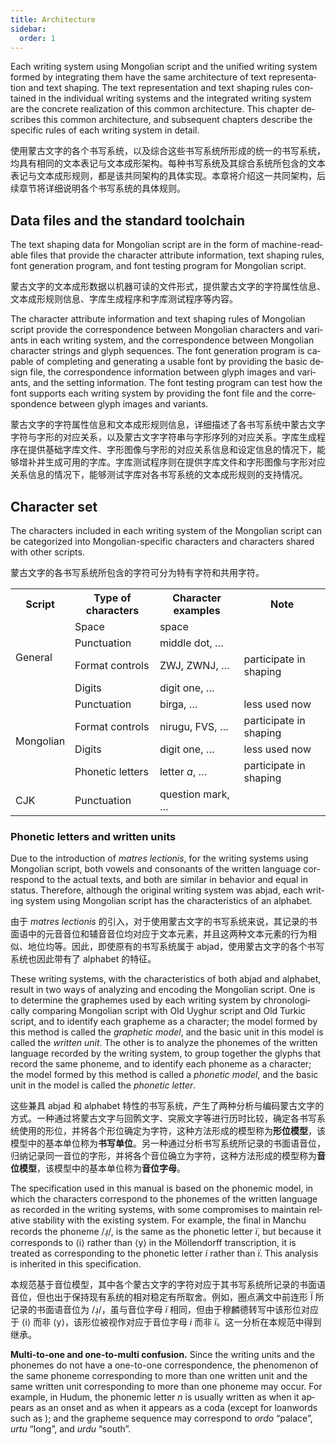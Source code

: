 ```yaml
---
title: Architecture
sidebar:
  order: 1
---
```



<p lang="en">Each writing system using Mongolian script and the unified writing system formed by integrating them have the same architecture of text representation and text shaping. The text representation and text shaping rules contained in the individual writing systems and the integrated writing system are the concrete realization of this common architecture. This chapter describes this common architecture, and subsequent chapters describe the specific rules of each writing system in detail.</p>
<p lang="zh">使用蒙古文字的各个书写系统，以及综合这些书写系统所形成的统一的书写系统，均具有相同的文本表记与文本成形架构。每种书写系统及其综合系统所包含的文本表记与文本成形规则，都是该共同架构的具体实现。本章将介绍这一共同架构，后续章节将详细说明各个书写系统的具体规则。</p>

## Data files and the standard toolchain

<p lang="en">The text shaping data for Mongolian script are in the form of machine-readable files that provide the character attribute information, text shaping rules, font generation program, and font testing program for Mongolian script.</p>
<p lang="zh">蒙古文字的文本成形数据以机器可读的文件形式，提供蒙古文字的字符属性信息、文本成形规则信息、字库生成程序和字库测试程序等内容。</p>

<p lang="en">The character attribute information and text shaping rules of Mongolian script provide the correspondence between Mongolian characters and variants in each writing system, and the correspondence between Mongolian character strings and glyph sequences. The font generation program is capable of completing and generating a usable font by providing the basic design file, the correspondence information between glyph images and variants, and the setting information. The font testing program can test how the font supports each writing system by providing the font file and the correspondence between glyph images and variants.</p>
<p lang="zh">蒙古文字的字符属性信息和文本成形规则信息，详细描述了各书写系统中蒙古文字字符与字形的对应关系，以及蒙古文字字符串与字形序列的对应关系。字库生成程序在提供基础字库文件、字形图像与字形的对应关系信息和设定信息的情况下，能够增补并生成可用的字库。字库测试程序则在提供字库文件和字形图像与字形对应关系信息的情况下，能够测试字库对各书写系统的文本成形规则的支持情况。</p>

## Character set

<p lang="en">The characters included in each writing system of the Mongolian script can be categorized into Mongolian-specific characters and characters shared with other scripts.</p>
<p lang="zh">蒙古文字的各书写系统所包含的字符可分为特有字符和共用字符。</p>

<table>
  <tbody>
    <tr>
      <th>Script</th>
      <th>Type of characters</th>
      <th>Character examples</th>
      <th>Note</th>
    </tr>
    <tr>
      <td rowspan="4">General</td>
      <td>Space</td>
      <td>space</td>
    </tr>
    <tr>
      <td>Punctuation</td>
      <td>middle dot, …</td>
    </tr>
    <tr>
      <td>Format controls</td>
      <td>ZWJ, ZWNJ, …</td>
      <td>participate in shaping</td>
    </tr>
    <tr>
      <td>Digits</td>
      <td>digit one, …</td>
    </tr>
    <tr>
      <td rowspan="4">Mongolian</td>
      <td>Punctuation</td>
      <td>birga, …</td>
      <td>less used now</td>
    </tr>
    <tr>
      <td>Format controls</td>
      <td>nirugu, FVS, …</td>
      <td>participate in shaping</td>
    </tr>
    <tr>
      <td>Digits</td>
      <td>digit one, …</td>
      <td>less used now</td>
    </tr>
    <tr>
      <td>Phonetic letters</td>
      <td>
        letter <i>a</i>, …
      </td>
      <td>participate in shaping</td>
    </tr>
    <tr>
      <td>CJK</td>
      <td>Punctuation</td>
      <td>question mark, …</td>
    </tr>
  </tbody>
</table>

### Phonetic letters and written units

<p lang="en">
  Due to the introduction of <i>matres lectionis</i>, for the writing systems using Mongolian script, both vowels and consonants of the written language correspond to the actual texts, and both are similar in behavior and equal in status. Therefore, although the original writing system was abjad, each writing system using Mongolian script has the characteristics of an alphabet.
</p>
<p lang="zh">
  由于 <i>matres lectionis</i> 的引入，对于使用蒙古文字的书写系统来说，其记录的书面语中的元音音位和辅音音位均对应于文本元素，并且这两种文本元素的行为相似、地位均等。因此，即使原有的书写系统属于 abjad，使用蒙古文字的各个书写系统也因此带有了 alphabet 的特征。
</p>

<p lang="en">
  These writing systems, with the characteristics of both abjad and alphabet, result in two ways of analyzing and encoding the Mongolian script. One is to determine the graphemes used by each writing system by chronologically comparing Mongolian script with Old Uyghur script and Old Turkic script, and to identify each grapheme as a character; the model formed by this method is called the <em>graphetic model</em>, and the basic unit in this model is called the <em>written unit</em>. The other is to analyze the phonemes of the written language recorded by the writing system, to group together the glyphs that record the same phoneme, and to identify each phoneme as a character; the model formed by this method is called a <em>phonetic model</em>, and the basic unit in the model is called the <em>phonetic letter</em>.
</p>
<p lang="zh">
  这些兼具 abjad 和 alphabet 特性的书写系统，产生了两种分析与编码蒙古文字的方式。一种通过将蒙古文字与回鹘文字、突厥文字等进行历时比较，确定各书写系统使用的形位，并将各个形位确定为字符，这种方法形成的模型称为<b>形位模型</b>，该模型中的基本单位称为<b>书写单位</b>。另一种通过分析书写系统所记录的书面语音位，归纳记录同一音位的字形，并将各个音位确立为字符，这种方法形成的模型称为<b>音位模型</b>，该模型中的基本单位称为<b>音位字母</b>。
</p>

<p lang="en">
  The specification used in this manual is based on the phonemic model, in which the characters correspond to the phonemes of the written language as recorded in the writing systems, with some compromises to maintain relative stability with the existing system. For example, the final <Mong written="Ï" /> in Manchu records the phoneme /ɹ̩/, is the same as the phonetic letter <i>ï</i>, but because it corresponds to ⟨i⟩ rather than ⟨y⟩ in the Möllendorff transcription, it is treated as corresponding to the phonetic letter <i>i</i>
  rather than <i>ï</i>. This analysis is inherited in this specification.
</p>
<p lang="zh">
  本规范基于音位模型，其中各个蒙古文字的字符对应于其书写系统所记录的书面语音位，但也出于保持现有系统的相对稳定有所取舍。例如，圈点满文中前连形 Ï 所记录的书面语音位为 /ɹ̩/，虽与音位字母 <i>ï</i>
  相同，但由于穆麟德转写中该形位对应于 ⟨i⟩ 而非 ⟨y⟩，该形位被视作对应于音位字母
  <i>i</i>
  而非 <i>ï</i>。这一分析在本规范中得到继承。
</p>

<p lang="en">
  <b>Multi-to-one and one-to-multi confusion.</b>
  Since the writing units and the phonemes do not have a one-to-one correspondence, the phenomenon of the same phoneme corresponding to more than one written unit and the same written unit corresponding to more than one phoneme may occur. For example, in Hudum, the phonemic letter <i>n</i> is usually written as
  <Mong written="N" /> when it appears as an onset and as <Mong written="A" /> when it appears as a coda (except for loanwords such as <Mong written="SWK2OIND" />
  ); and the grapheme sequence <Mong written="AORDU" /> may correspond to <i>ordo</i>
  “palace”, <i>urtu</i> “long”, and <i>urdu</i> “south”.
</p>
